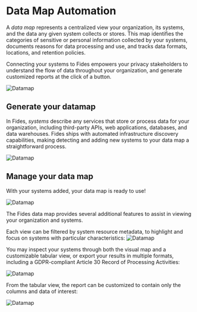 # Data Map Automation

A _data map_ represents a centralized view your organization, its systems, and the data any given system collects or stores. This map identifies the categories of sensitive or personal information collected by your systems, documents reasons for data processing and use, and tracks data formats, locations, and retention policies. 

Connecting your systems to Fides empowers your privacy stakeholders to understand the flow of data throughout your organization, and generate customized reports at the click of a button.

![Datamap](../../public/assets/img/enterprise/datamap_overview.png)

## Generate your datamap

In Fides, _systems_ describe any services that store or process data for your organization, including third-party APIs, web applications, databases, and data warehouses. Fides ships with automated infrastructure discovery capabilities, making detecting and adding new systems to your data map a straightforward process.

![Datamap](../../public/assets/img/enterprise/datamap_generate.png)

## Manage your data map

With your systems added, your data map is ready to use! 

![Datamap](../../public/assets/img/enterprise/datamap_overview.png)

The Fides data map provides several additional features to assist in viewing your organization and systems. 

Each view can be filtered by system resource metadata, to highlight and focus on systems with particular characteristics:
![Datamap](../../public/assets/img/enterprise/datamap_filter.png)

You may inspect your systems through both the visual map and a customizable tabular view, or export your results in multiple formats, including a GDPR-compliant Article 30 Record of Processing Activities: 

![Datamap](../../public/assets/img/enterprise/datamap_report.png)

From the tabular view, the report can be customized to contain only the columns and data of interest:

![Datamap](../../public/assets/img/enterprise/datamap_settings.png)

